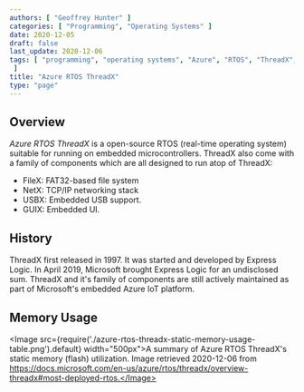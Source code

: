 ```yaml
---
authors: [ "Geoffrey Hunter" ]
categories: [ "Programming", "Operating Systems" ]
date: 2020-12-05
draft: false
last_update: 2020-12-06
tags: [ "programming", "operating systems", "Azure", "RTOS", "ThreadX", "Microsoft", "NetX", "USBX", "GUIX", "memory usage", "flash", "microcontroller", "cloud", "IoT"
 ]
title: "Azure RTOS ThreadX"
type: "page"
---
```


<WarningIsNotes />

## Overview

_Azure RTOS ThreadX_ is a open-source RTOS (real-time operating system) suitable for running on embedded microcontrollers. ThreadX also come with a family of components which are all designed to run atop of ThreadX:

* FileX: FAT32-based file system
* NetX: TCP/IP networking stack
* USBX: Embedded USB support.
* GUIX: Embedded UI.

## History

ThreadX first released in 1997. It was started and developed by Express Logic. In April 2019, Microsoft brought Express Logic for an undisclosed sum. ThreadX and it's family of components are still actively maintained as part of Microsoft's embedded Azure IoT platform.

## Memory Usage

<Image src={require('./azure-rtos-threadx-static-memory-usage-table.png').default} width="500px">A summary of Azure RTOS ThreadX's static memory (flash) utilization. Image retrieved 2020-12-06 from https://docs.microsoft.com/en-us/azure/rtos/threadx/overview-threadx#most-deployed-rtos.</Image>
